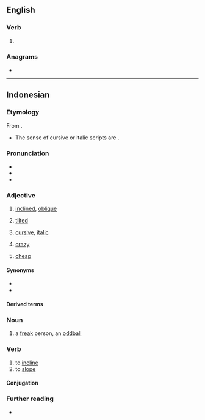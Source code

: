 ==English==

===Verb===
{{head|en|verb form}}

# {{present participle of|en|mire|nocat=1}}

===Anagrams===
* {{anagrams|en|a=giimnr|MRIing|riming}}

----

==Indonesian==

===Etymology===
From {{inh|id|ms|miring}}.
* The sense of cursive or italic scripts are {{sl|id|zh|-|nocap=1}} {{zh-l|斜體|t=italics, slanting script}}.

===Pronunciation===
* {{IPA|id|[ˈmirɪŋ]|qual1=}}
* {{hyphenation|id|mi|ring}}
* {{rhymes|id|irɪŋ|s=2}}

===Adjective===
{{id-adj}}

# [[inclined]], [[oblique]]
#: {{syn|id|landai}}
#: {{ant|id|datar}}
# [[tilted]]
#: {{syn|id|condong}}
# [[cursive]], [[italic]]
#: {{syn|id|kursif|italik}}
# {{lb|id|figurative}} [[crazy]]
#: {{syn|id|gila|sinting}}
# {{lb|id|figurative}} [[cheap]]
#: {{syn|id|murah}}

====Synonyms====
* {{l|id|mereng}}
* {{l|id|senget}}

====Derived terms====
{{der4|id|
| kemiringan
| memiringkan
|}}

===Noun===
{{id-noun}}

# a [[freak]] person, an [[oddball]]

===Verb===
{{head|id|verb}}

# to [[incline]]
# to [[slope]]

====Conjugation====
{{id-conj|meng|m|iring|adj=1}}

===Further reading===
* {{R:KBBI Daring}}